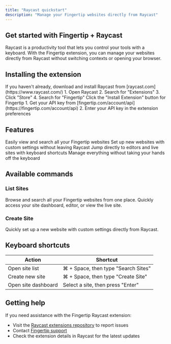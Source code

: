 ```yaml
---
title: "Raycast quickstart"
description: "Manage your Fingertip websites directly from Raycast"
---
```


## Get started with Fingertip + Raycast

Raycast is a productivity tool that lets you control your tools with a keyboard. With the Fingertip extension, you can manage your websites directly from Raycast without switching contexts or opening your browser.

## Installing the extension

<Steps>
  <Step title="Install Raycast">
    If you haven't already, download and install Raycast from
    [raycast.com](https://www.raycast.com/)
  </Step>
  <Step title="Find the Fingertip extension">
    1. Open Raycast 2. Search for "Extensions" 3. Click "Store" 4. Search for
    "Fingertip"
  </Step>
  <Step title="Install the extension">
    Click the "Install Extension" button for Fingertip
  </Step>
  <Step title="Configure your API key">
    1. Get your API key from
    [fingertip.com/account/api](https://fingertip.com/account/api) 2. Enter your
    API key in the extension preferences
  </Step>
</Steps>

## Features

<CardGroup cols={2}>
  <Card title="Browse websites" icon="globe">
    Easily view and search all your Fingertip websites
  </Card>
  <Card title="Create new sites" icon="plus">
    Set up new websites with custom settings without leaving Raycast
  </Card>
  <Card title="Quick navigation" icon="arrow-pointer">
    Jump directly to editors and live sites with keyboard shortcuts
  </Card>
  <Card title="Streamlined workflow" icon="keyboard">
    Manage everything without taking your hands off the keyboard
  </Card>
</CardGroup>

## Available commands

### List Sites

Browse and search all your Fingertip websites from one place. Quickly access your site dashboard, editor, or view the live site.

### Create Site

Quickly set up a new website with custom settings directly from Raycast.

## Keyboard shortcuts

| Action              | Shortcut                            |
| ------------------- | ----------------------------------- |
| Open site list      | ⌘ + Space, then type "Search Sites" |
| Create new site     | ⌘ + Space, then type "Create Site"  |
| Open site dashboard | Select a site, then press "Enter"   |

## Getting help

If you need assistance with the Fingertip Raycast extension:

- Visit the [Raycast extensions repository](https://github.com/raycast/extensions) to report issues
- Contact [Fingertip support](mailto:hello@fingertip.com)
- Check the extension details in Raycast for the latest updates
